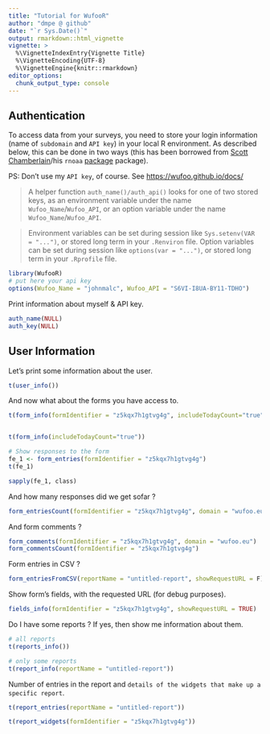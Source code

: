 ```yaml
---
title: "Tutorial for WufooR"
author: "dmpe @ github"
date: "`r Sys.Date()`"
output: rmarkdown::html_vignette
vignette: >
  %\VignetteIndexEntry{Vignette Title}
  %\VignetteEncoding{UTF-8}
  %\VignetteEngine{knitr::rmarkdown}
editor_options: 
  chunk_output_type: console
---
```


## Authentication

To access data from your surveys, you need to store your login information (name of `subdomain` and `API key`) in your local R environment. As described below, this can be done in two ways (this has been borrowed from [Scott Chamberlain](https://github.com/sckott)/his `rnoaa` [package](https://github.com/ropensci/rnoaa/) package).

PS: Don't use my `API key`, of course. See <https://wufoo.github.io/docs/>

> A helper function `auth_name()/auth_api()` looks for one of two stored keys, as an
environment variable under the name `Wufoo_Name`/`Wufoo_API`, or an option variable under the name
`Wufoo_Name`/`Wufoo_API`. 

> Environment variables can be set during session like `Sys.setenv(VAR = "...")`,
or stored long term in your `.Renviron` file. Option variables can be set during session
like `options(var = "...")`, or stored long term in your `.Rprofile` file.

```r
library(WufooR)
# put here your api key
options(Wufoo_Name = "johnmalc", Wufoo_API = "S6VI-I8UA-BY11-TDHO")
```

Print information about myself & API key.

```r
auth_name(NULL)
auth_key(NULL)
```

## User Information
 
Let's print some information about the user.

```r
t(user_info())
```

And now what about the forms you have access to.

```r

t(form_info(formIdentifier = "z5kqx7h1gtvg4g", includeTodayCount="true"))


t(form_info(includeTodayCount="true"))

# Show responses to the form
fe_1 <- form_entries(formIdentifier = "z5kqx7h1gtvg4g")
t(fe_1)

sapply(fe_1, class)
```

And how many responses did we get sofar ?

```r
form_entriesCount(formIdentifier = "z5kqx7h1gtvg4g", domain = "wufoo.eu")
```

And form comments ?

```r
form_comments(formIdentifier = "z5kqx7h1gtvg4g", domain = "wufoo.eu")
form_commentsCount(formIdentifier = "z5kqx7h1gtvg4g")
```

Form entries in CSV ?

```r
form_entriesFromCSV(reportName = "untitled-report", showRequestURL = F)
```

Show form's fields, with the requested URL (for debug purposes).

```r
fields_info(formIdentifier = "z5kqx7h1gtvg4g", showRequestURL = TRUE)
```

Do I have some reports ? If yes, then show me information about them.

```r
# all reports
t(reports_info())

# only some reports
t(report_info(reportName = "untitled-report"))
```

Number of entries in the report and `details of the widgets that make up a specific report`.

```r
t(report_entries(reportName = "untitled-report"))

t(report_widgets(formIdentifier = "z5kqx7h1gtvg4g"))
```

